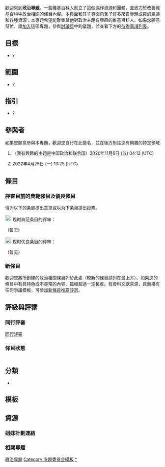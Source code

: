 {{维基专题状态|inactive}}<!-- {{维基专题状态|inactive|WP:捷徑1|WP:捷徑2|portal=主題名稱}}（支援最多5個捷徑和1個主題頁連結）-->
歡迎來到'''政治專題'''。一些維基百科人創立了這個協作資源和團體，並致力於改善維基百科中政治相關的條目內容。本頁面和其子頁面包含了許多來自專題成員的建議和各種資源；本專題希望能聚集其他對政治主題有興趣的維基百科人。如果您願意幫忙，請[[#參與者|加入]]這個專題，參與[[Wikipedia_talk:政治專題|討論頁]]中的議題，並查看下方的[[#任務|待辦事項列表]]。{{Wikipedia:政治专题/条目计数}}

<!-- 可在此插入一張與主題相關的自由版權圖片，建議靠右對齊。 -->

== 目標 ==
* ? <!-- 專題計劃要做哪些事？ -->

== 範圍 ==
* ? <!-- 專題涵蓋的主題有哪些？如果您的專題有著廣大的涵蓋範圍，稍微模糊一點的概述也是可以的。-->

== 指引 ==
* ? <!-- 討論專題覆蓋範圍之條目的寫作格式等。 -->

== 參與者 ==
如果您願意參與本專題，歡迎您自行在此簽名，並在後方附註您有興趣的特定領域
<!-- 
新的簽名請放在列表最後：格式如下：
# {{User|使用者名稱}}（我有興趣的主題是....）~~~~~
請注意最前方的模板為「User|」而非「User:」，最後方的簽名為五個波浪符號而非四個。
-->

# {{User|李新阳}}（我有興趣的主題是中国政治和联合国）2020年11月6日 (五) 04:12 (UTC)
# {{User|Ginkos520isthebest|Gi}}2022年4月25日 (一) 13:25 (UTC)

== 條目 ==
===評審目前的典範條目及優良條目===
请为以下的条目提出意见或以为下条目提出投票。

;[[File:Cscr-featured.svg|20px]] 现时典范条目的评审：
（暂无）

;[[File:Symbol_support_vote.svg|20px]] 现时优良条目的评审：
（暂无）

=== 新條目 ===
歡迎您將所創建的政治相關條目列於此處（較新的條目請列在最上方）。如果您的條目中有具特色或不尋常的內容、篇幅超過一定長度、有資料文獻來源，且無掛有任何爭議模板，可參加[[Wikipedia:新条目推荐/候选|新條目推薦評選]]。

== 評級與評審 ==
{{维基百科:政治专题/评级}}

=== 同行評審 ===
; [[WP:PR|同行評審]]

=== 條目狀態 ===
<div style="font-size: 90%; -webkit-column-count:2; -moz-column-count:2; column-count:2">
{{ArticleAlertbotSubscription|sub=条目状态通告}}
</div>
{{Articles by Quality|topic=政治|project=政治|format=toc}}
{{Articles by Importance|topic=政治|project=政治|format=toc}}

== 分類 ==
<!-- * 在此列出 {{subpages}} 以及 {{category tree|...}} -->
* {{category tree all|政治|depth=1}}

== 模板 ==
 {{WikiProject Politics|category=no}}
<!-- 
任何與本專題範圍相關的模板可在此列出（專題橫幅、信息框、導航框、用戶信息框、星級勳章等）。
-->

== 資源 ==
=== 姐妹計劃連結 ===
<!-- {{sisterlinks|...}} -->

=== 相關專題 ===
<!-- 
請在此列出相關的專題、母專題、子專題、協作計劃、主題首頁⋯⋯等。
-->
{{Wikipedia policies and guidelines|state=collapsed}}
{{WikiProject Footer}}
[[Category:政治專題|]]
[[Category:专题委员会模板|Category:专题委员会模板]]
[[Category:专题|*]]